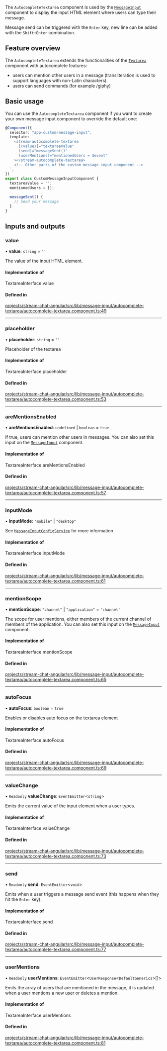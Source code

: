 The `AutocompleteTextarea` component is used by the [`MessageInput`](./MessageInputComponent.mdx) component to display the input HTML element where users can type their message.

Message send can be triggered with the `Enter` key, new line can be added with the `Shift+Enter` combination.

## Feature overview

The `AutocompleteTextarea` extends the functionalities of the [`Textarea`](./TextareaComponent.mdx) component with autocomplete features:

- users can mention other users in a message (transliteration is used to support languages with non-Latin characters)
- users can send commands (for example /giphy)

## Basic usage

You can use the `AutocompleteTextarea` component if you want to create your own message input component to override the default one:

```typescript
@Component({
  selector: "app-custom-message-input",
  template: `
    <stream-autocomplete-textarea
      [(value)]="textareaValue"
      (send)="messageSent()"
      (userMentions)="mentionedUsers = $event"
    ></stream-autocomplete-textarea>
    <!-- Other parts of the custom message input component -->
  `,
})
export class CustomMessageInputComponent {
  textareaValue = "";
  mentionedUsers = [];

  messageSent() {
    // Send your message
  }
}
```

[//]: # "Start of generated content"
## Inputs and outputs 


### value

• **value**: `string` = `''`

The value of the input HTML element.

#### Implementation of

TextareaInterface.value

#### Defined in

[projects/stream-chat-angular/src/lib/message-input/autocomplete-textarea/autocomplete-textarea.component.ts:49](https://github.com/GetStream/stream-chat-angular/blob/3d44ec95406cc32a5293e238ac101777c5b137af/projects/stream-chat-angular/src/lib/message-input/autocomplete-textarea/autocomplete-textarea.component.ts#L49)

___

### placeholder

• **placeholder**: `string` = `''`

Placeholder of the textarea

#### Implementation of

TextareaInterface.placeholder

#### Defined in

[projects/stream-chat-angular/src/lib/message-input/autocomplete-textarea/autocomplete-textarea.component.ts:53](https://github.com/GetStream/stream-chat-angular/blob/3d44ec95406cc32a5293e238ac101777c5b137af/projects/stream-chat-angular/src/lib/message-input/autocomplete-textarea/autocomplete-textarea.component.ts#L53)

___

### areMentionsEnabled

• **areMentionsEnabled**: `undefined` \| `boolean` = `true`

If true, users can mention other users in messages. You can also set this input on the [`MessageInput`](./MessageInputComponent.mdx/#inputs-and-outputs) component.

#### Implementation of

TextareaInterface.areMentionsEnabled

#### Defined in

[projects/stream-chat-angular/src/lib/message-input/autocomplete-textarea/autocomplete-textarea.component.ts:57](https://github.com/GetStream/stream-chat-angular/blob/3d44ec95406cc32a5293e238ac101777c5b137af/projects/stream-chat-angular/src/lib/message-input/autocomplete-textarea/autocomplete-textarea.component.ts#L57)

___

### inputMode

• **inputMode**: ``"mobile"`` \| ``"desktop"``

See [`MessageInputConfigService`](../services/MessageInputConfigService.mdx) for more information

#### Implementation of

TextareaInterface.inputMode

#### Defined in

[projects/stream-chat-angular/src/lib/message-input/autocomplete-textarea/autocomplete-textarea.component.ts:61](https://github.com/GetStream/stream-chat-angular/blob/3d44ec95406cc32a5293e238ac101777c5b137af/projects/stream-chat-angular/src/lib/message-input/autocomplete-textarea/autocomplete-textarea.component.ts#L61)

___

### mentionScope

• **mentionScope**: ``"channel"`` \| ``"application"`` = `'channel'`

The scope for user mentions, either members of the current channel of members of the application. You can also set this input on the [`MessageInput`](./MessageInputComponent.mdx/#inputs-and-outputs) component.

#### Implementation of

TextareaInterface.mentionScope

#### Defined in

[projects/stream-chat-angular/src/lib/message-input/autocomplete-textarea/autocomplete-textarea.component.ts:65](https://github.com/GetStream/stream-chat-angular/blob/3d44ec95406cc32a5293e238ac101777c5b137af/projects/stream-chat-angular/src/lib/message-input/autocomplete-textarea/autocomplete-textarea.component.ts#L65)

___

### autoFocus

• **autoFocus**: `boolean` = `true`

Enables or disables auto focus on the textarea element

#### Implementation of

TextareaInterface.autoFocus

#### Defined in

[projects/stream-chat-angular/src/lib/message-input/autocomplete-textarea/autocomplete-textarea.component.ts:69](https://github.com/GetStream/stream-chat-angular/blob/3d44ec95406cc32a5293e238ac101777c5b137af/projects/stream-chat-angular/src/lib/message-input/autocomplete-textarea/autocomplete-textarea.component.ts#L69)

___

### valueChange

• `Readonly` **valueChange**: `EventEmitter`\<`string`\>

Emits the current value of the input element when a user types.

#### Implementation of

TextareaInterface.valueChange

#### Defined in

[projects/stream-chat-angular/src/lib/message-input/autocomplete-textarea/autocomplete-textarea.component.ts:73](https://github.com/GetStream/stream-chat-angular/blob/3d44ec95406cc32a5293e238ac101777c5b137af/projects/stream-chat-angular/src/lib/message-input/autocomplete-textarea/autocomplete-textarea.component.ts#L73)

___

### send

• `Readonly` **send**: `EventEmitter`\<`void`\>

Emits when a user triggers a message send event (this happens when they hit the `Enter` key).

#### Implementation of

TextareaInterface.send

#### Defined in

[projects/stream-chat-angular/src/lib/message-input/autocomplete-textarea/autocomplete-textarea.component.ts:77](https://github.com/GetStream/stream-chat-angular/blob/3d44ec95406cc32a5293e238ac101777c5b137af/projects/stream-chat-angular/src/lib/message-input/autocomplete-textarea/autocomplete-textarea.component.ts#L77)

___

### userMentions

• `Readonly` **userMentions**: `EventEmitter`\<`UserResponse`\<`DefaultGenerics`\>[]\>

Emits the array of users that are mentioned in the message, it is updated when a user mentions a new user or deletes a mention.

#### Implementation of

TextareaInterface.userMentions

#### Defined in

[projects/stream-chat-angular/src/lib/message-input/autocomplete-textarea/autocomplete-textarea.component.ts:81](https://github.com/GetStream/stream-chat-angular/blob/3d44ec95406cc32a5293e238ac101777c5b137af/projects/stream-chat-angular/src/lib/message-input/autocomplete-textarea/autocomplete-textarea.component.ts#L81)

[//]: # "End of generated content"
